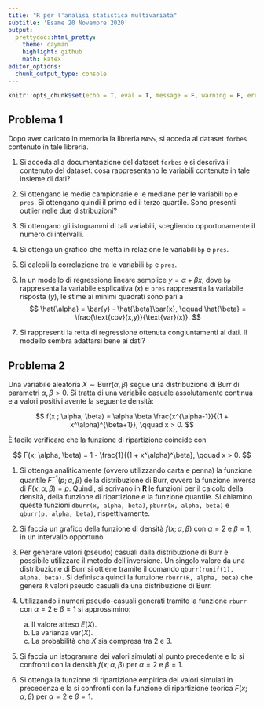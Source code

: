 ```yaml
---
title: "R per l'analisi statistica multivariata"
subtitle: 'Esame 20 Novembre 2020'
output: 
  prettydoc::html_pretty:
    theme: cayman
    highlight: github
    math: katex
editor_options: 
  chunk_output_type: console
---
```


```r
knitr::opts_chunk$set(echo = T, eval = T, message = F, warning = F, error = F, comment = NA, cache = F, include = T, R.options = list(width = 220))
```

## Problema 1

Dopo aver caricato in memoria la libreria `MASS`, si acceda al dataset `forbes` contenuto in tale libreria. 

1. Si acceda alla documentazione del dataset `forbes` e si descriva il contenuto del dataset: cosa rappresentano le variabili contenute in tale insieme di dati?

1. Si ottengano le medie campionarie e le mediane per le variabili `bp` e `pres`. Si ottengano quindi il primo ed il terzo quartile. Sono presenti outlier nelle due distribuzioni?

1. Si ottengano gli istogrammi di tali variabili, scegliendo opportunamente il numero di intervalli. 

1. Si ottenga un grafico che metta in relazione le variabili `bp` e `pres`.

1. Si calcoli la correlazione tra le variabili `bp` e `pres`.

1. In un modello di regressione lineare semplice $y = \alpha + \beta x$, dove `bp` rappresenta la variabile esplicativa ($x$) e `pres` rappresenta la variabile risposta ($y$), le stime ai minimi quadrati sono pari a
$$
\hat{\alpha} = \bar{y} - \hat{\beta}\bar{x}, \qquad \hat{\beta} = \frac{\text{cov}(x,y)}{\text{var}(x)}.
$$
1. Si rappresenti la retta di regressione ottenuta congiuntamenti ai dati. Il modello sembra adattarsi bene ai dati?



## Problema 2

Una variabile aleatoria $X \sim \text{Burr}(\alpha,\beta)$ segue una distribuzione di Burr di parametri $\alpha, \beta > 0$. Si tratta di una variabile casuale assolutamente continua e a valori positivi avente la seguente densità:

$$
f(x ; \alpha, \beta) = \alpha \beta \frac{x^{\alpha-1}}{(1 + x^\alpha)^{\beta+1}}, \qquad x > 0.
$$

È facile verificare che la funzione di ripartizione coincide con

$$
F(x; \alpha, \beta) = 1 - \frac{1}{(1 + x^\alpha)^\beta}, \qquad x > 0.
$$


1. Si ottenga analiticamente (ovvero utilizzando carta e penna) la funzione quantile $F^{-1}(p; \alpha,\beta)$ della distribuzione di Burr, ovvero la funzione inversa di $F(x;\alpha,\beta) = p$. Quindi, si scrivano in **R** le funzioni per il calcolo della densità, della funzione di ripartizione e la funzione quantile. Si chiamino queste funzioni `dburr(x, alpha, beta)`, `pburr(x, alpha, beta)` e `qburr(p, alpha, beta)`, rispettivamente.

1. Si faccia un grafico della funzione di densità $f(x ; \alpha, \beta)$ con $\alpha = 2$ e $\beta = 1$, in un intervallo opportuno.

1. Per generare valori (pseudo) casuali dalla distribuzione di Burr è possibile utilizzare il metodo dell'inversione. Un singolo valore da una distribuzione di Burr si ottiene tramite il comando `qburr(runif(1), alpha, beta)`. Si definisca quindi la funzione `rburr(R, alpha, beta)` che genera `R` valori pseudo casuali da una distribuzione di Burr.

1. Utilizzando i numeri pseudo-casuali generati tramite la funzione `rburr` con $\alpha = 2$ e $\beta = 1$ si approssimino:
    a. Il valore atteso $E(X)$.
    a. La varianza $\text{var}(X)$.
    a. La probabilità che $X$ sia compresa tra $2$ e $3$.
    
1. Si faccia un istogramma dei valori simulati al punto precedente e lo si confronti con la densità $f(x;\alpha,\beta)$ per $\alpha = 2$ e $\beta = 1$.

1. Si ottenga la funzione di ripartizione empirica dei valori simulati in precedenza e la si confronti con la funzione di ripartizione teorica $F(x;\alpha,\beta)$ per $\alpha = 2$ e $\beta = 1$.

